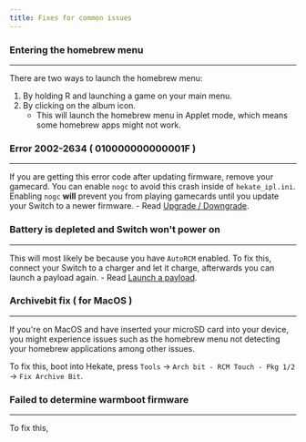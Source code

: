 ```yaml
---
title: Fixes for common issues
---
```



### Entering the homebrew menu

---

There are two ways to launch the homebrew menu:

1. By holding R and launching a game on your main menu. <Badge text="Recommended" variant="success" />
2. By clicking on the album icon.
    - This will launch the homebrew menu in Applet mode, which means some homebrew apps might not work.

### Error 2002-2634 ( 010000000000001F )

---

If you are getting this error code after updating firmware, remove your gamecard. You can enable ```nogc``` to avoid this crash inside of ```hekate_ipl.ini```.
Enabling ```nogc``` **will** prevent you from playing gamecards until you update your Switch to a newer firmware.
    - Read [Upgrade / Downgrade](/important/upgrade/).

### Battery is depleted and Switch won't power on

---

This will most likely be because you have ```AutoRCM``` enabled.
To fix this, connect your Switch to a charger and let it charge, afterwards you can launch a payload again.
    - Read [Launch a payload](/important/payload/).

### Archivebit fix ( for MacOS )

---

If you're on MacOS and have inserted your microSD card into your device, you might experience issues such as the homebrew menu not detecting your homebrew applications among other issues.

To fix this, boot into Hekate, press ```Tools``` -> ```Arch bit - RCM Touch - Pkg 1/2``` -> ```Fix Archive Bit```.

### Failed to determine warmboot firmware

---

To fix this,